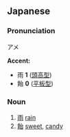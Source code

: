 ==Japanese==
===Pronunciation===
アメ

'''Accent:'''
*雨 '''1''' ([[頭高型]])
*飴 '''0''' ([[平板型]])

===Noun===

#[[雨]] [[rain]]
#[[飴]] [[sweet]], [[candy]]